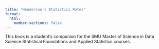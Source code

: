```yaml
---
title: "Henderson's Statistics Notes"
format:
  html:
    number-sections: false
---
```


This book is a student's companion for the SMU Master of Science in Data Science Statistical Foundations and Applied Statistics courses. 
